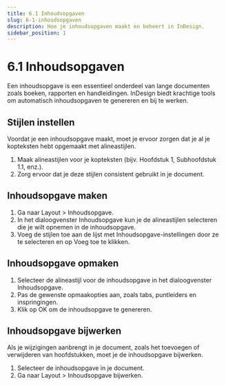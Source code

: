 ```yaml
---
title: 6.1 Inhoudsopgaven
slug: 6-1-inhoudsopgaven
description: Hoe je inhoudsopgaven maakt en beheert in InDesign.
sidebar_position: 1
---
```


# 6.1 Inhoudsopgaven

Een inhoudsopgave is een essentieel onderdeel van lange documenten zoals boeken, rapporten en handleidingen. InDesign biedt krachtige tools om automatisch inhoudsopgaven te genereren en bij te werken.

## Stijlen instellen

Voordat je een inhoudsopgave maakt, moet je ervoor zorgen dat je al je kopteksten hebt opgemaakt met alineastijlen.

1. Maak alineastijlen voor je kopteksten (bijv. Hoofdstuk 1, Subhoofdstuk 1.1, enz.).
2. Zorg ervoor dat je deze stijlen consistent gebruikt in je document.

<!-- ![Alineastijlen instellen](img/paragraph-styles.jpg) -->

## Inhoudsopgave maken

1. Ga naar <Highlight>Layout</Highlight> > <Highlight>Inhoudsopgave</Highlight>.
2. In het dialoogvenster <Highlight>Inhoudsopgave</Highlight> kun je de alineastijlen selecteren die je wilt opnemen in de inhoudsopgave.
3. Voeg de stijlen toe aan de lijst met <Highlight>Inhoudsopgave-instellingen</Highlight> door ze te selecteren en op <Highlight>Voeg toe</Highlight> te klikken.

<!-- ![Inhoudsopgave maken](img/create-toc.jpg) -->

## Inhoudsopgave opmaken

1. Selecteer de alineastijl voor de inhoudsopgave in het dialoogvenster <Highlight>Inhoudsopgave</Highlight>.
2. Pas de gewenste opmaakopties aan, zoals tabs, puntleiders en inspringingen.
3. Klik op <Highlight>OK</Highlight> om de inhoudsopgave te genereren.

<!-- ![Inhoudsopgave opmaken](img/format-toc.jpg) -->

## Inhoudsopgave bijwerken

Als je wijzigingen aanbrengt in je document, zoals het toevoegen of verwijderen van hoofdstukken, moet je de inhoudsopgave bijwerken.

1. Selecteer de inhoudsopgave in je document.
2. Ga naar <Highlight>Layout</Highlight> > <Highlight>Inhoudsopgave bijwerken</Highlight>.

<!-- ![Inhoudsopgave bijwerken](img/update-toc.jpg -->
